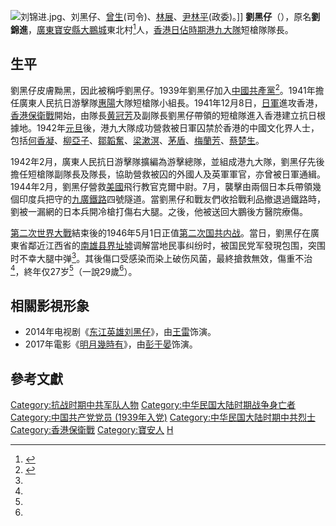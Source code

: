 [[File:刘锦进.jpg|thumb]]、刘黑仔、[[曾生|曾生]](司令)、[[林展|林展]]、[[尹林平|尹林平]](政委)。]]
{{Infobox people
|姓名 = 劉黑仔
|本名 = 劉錦進
|国籍 = {{ROC}}
|出生日期 = 1917年<ref name=szdpsc />或1919年<ref name=xinhuanet />
|出生地点 = {{ROC-1912}}[[廣東省|廣東省]][[寶安縣|寶安縣]][[大鵬城|大鵬城]]東北村
|逝世日期 = {{death date and age|1946|5|1|1919|}}
|逝世地點 = {{ROC}}廣東省[[南雄县|南雄县]][[界址鎮|界址墟]]
}}
'''劉黑仔'''（{{bd|1910年代|1917年/1919年|1946年|5月1日|catIdx=L}}），原名'''劉錦進'''，[[廣東|廣東]][[寶安縣|寶安縣]][[大鵬城|大鵬城]]東北村<ref name=szdpsc>{{cite web |url=http://www.szdpsc.com/mrlhz.htm |title=深圳大鹏所城：所城名人 |work=深圳大鹏所城 |language=zh-hans |accessdate=2016-06-22 |deadurl=yes |archiveurl=https://web.archive.org/web/20160305012547/http://www.szdpsc.com/mrlhz.htm |archivedate=2016-03-05 }}</ref>人，[[香港日佔時期|香港日佔時期]][[港九大隊|港九大隊]]短槍隊隊長。

==生平==
劉黑仔皮膚黝黑，因此被稱呼劉黑仔。1939年劉黑仔加入[[中國共產黨|中國共產黨]]<ref name=xinhuanet>{{cite news |url=http://news.xinhuanet.com/mil/2005-09/21/content_3521814.htm |title=让日寇汉奸闻风丧胆的“神枪手”——刘黑仔 |date=2005-09-21 |publisher=[[新華網|新華網]] |language=zh-hans |accessdate=2016-06-22 |archive-date=2012-07-17 |archive-url=https://web.archive.org/web/20120717031915/http://news.xinhuanet.com/mil/2005-09/21/content_3521814.htm |dead-url=no }}</ref>。1941年擔任廣東人民抗日游擊隊[[惠陽|惠陽]]大隊短槍隊小組長。1941年12月8日，[[日軍|日軍]]進攻香港，[[香港保衛戰|香港保衛戰]]開始，由隊長[[黄冠芳|黄冠芳]]及副隊長劉黑仔帶領的短槍隊進入香港建立抗日根據地。1942年[[元旦|元旦]]後，港九大隊成功營救被日軍囚禁於香港的中國文化界人士，包括[[何香凝|何香凝]]、[[柳亞子|柳亞子]]、[[鄒韜奮|鄒韜奮]]、[[梁漱溟|梁漱溟]]、[[茅盾|茅盾]]、[[梅蘭芳|梅蘭芳]]、[[蔡楚生|蔡楚生]]。

1942年2月，廣東人民抗日游擊隊擴編為游擊總隊，並組成港九大隊，劉黑仔先後擔任短槍隊副隊長及隊長，協助營救被囚的外國人及英軍軍官，亦曾被日軍通緝。1944年2月，劉黑仔營救[[美國|美國]]飛行教官克爾中尉。7月，襲擊由兩個日本兵帶領幾個印度兵把守的[[九廣鐵路|九廣鐵路]]四號隧道。當劉黑仔和戰友們收拾戰利品撤退過鐵路時，劉被一漏網的日本兵開冷槍打傷右大腿。之後，他被送回大鵬後方醫院療傷。

[[第二次世界大戰|第二次世界大戰]]結束後的1946年5月1日正值[[第二次国共内战|第二次国共内战]]。當日，劉黑仔在廣東省鄰近江西省的[[南雄县|南雄县]][[界址鎮|界址墟]]调解當地民事纠纷时，被国民党军發現包围，突围时不幸大腿中弹<ref name=szdpsc />。其後傷口受感染而染上破伤风菌，最終搶救無效，傷重不治<ref name=szdpsc />，終年仅27岁<ref name=xinhuanet />（一說29歲<ref name=szdpsc />）。

==相關影視形象==
*2014年电视剧《[[东江英雄刘黑仔|东江英雄刘黑仔]]》，由[[王雷_(中国演员)|王雷]]饰演。
*2017年電影《[[明月幾時有|明月幾時有]]》，由[[彭于晏|彭于晏]]饰演。

==參考文獻==
{{Reflist|2}}

{{DEFAULTSORT:Liu}}
[[Category:抗战时期中共军队人物|Category:抗战时期中共军队人物]]
[[Category:中华民国大陆时期战争身亡者|Category:中华民国大陆时期战争身亡者]]
[[Category:中国共产党党员_(1939年入党)|Category:中国共产党党员 (1939年入党)]]
[[Category:中华民国大陆时期中共烈士|Category:中华民国大陆时期中共烈士]]
[[Category:香港保衛戰|Category:香港保衛戰]]
[[Category:寶安人|Category:寶安人]]
[[Category:刘姓|H]]